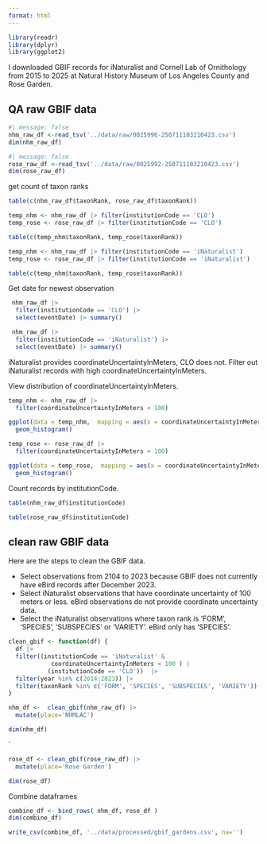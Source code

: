 ```yaml
---
format: html
---
```


```r
library(readr)
library(dplyr)
library(ggplot2)
```

I downloaded GBIF records for iNaturalist and Cornell Lab of Ornithology from 2015 to 2025 at Natural History Museum of Los Angeles County and Rose Garden.

## QA raw GBIF data

```r
#| message: false
nhm_raw_df <-read_tsv('../data/raw/0025996-250711103210423.csv')
dim(nhm_raw_df)
```

```r
#| message: false
rose_raw_df <-read_tsv('../data/raw/0025992-250711103210423.csv')
dim(rose_raw_df)
```
get count of taxon ranks 


```r
table(c(nhm_raw_df$taxonRank, rose_raw_df$taxonRank))
```
```r
temp_nhm <- nhm_raw_df |> filter(institutionCode == 'CLO')
temp_rose <- rose_raw_df |> filter(institutionCode == 'CLO')

table(c(temp_nhm$taxonRank, temp_rose$taxonRank))
```

```r
temp_nhm <- nhm_raw_df |> filter(institutionCode == 'iNaturalist')
temp_rose <- rose_raw_df |> filter(institutionCode == 'iNaturalist')

table(c(temp_nhm$taxonRank, temp_rose$taxonRank))
```

Get date for newest observation

```r
 nhm_raw_df |> 
  filter(institutionCode == 'CLO') |> 
  select(eventDate) |> summary()
```
```r
 nhm_raw_df |> 
  filter(institutionCode == 'iNaturalist') |> 
  select(eventDate) |> summary()
```

iNaturalist provides coordinateUncertaintyInMeters, CLO does not. Filter out iNaturalist records with high coordinateUncertaintyInMeters.

View distribution of coordinateUncertaintyInMeters.

```r
temp_nhm <- nhm_raw_df |>
  filter(coordinateUncertaintyInMeters < 100)

ggplot(data = temp_nhm,  mapping = aes(x = coordinateUncertaintyInMeters)) +
  geom_histogram()
```

```r
temp_rose <- rose_raw_df |>
  filter(coordinateUncertaintyInMeters < 100)

ggplot(data = temp_rose,  mapping = aes(x = coordinateUncertaintyInMeters)) +
  geom_histogram()
```

Count records by institutionCode.

```r
table(nhm_raw_df$institutionCode)
```
```r
table(rose_raw_df$institutionCode)
```

## clean raw GBIF data

Here are the steps to clean the GBIF data.

- Select observations from 2104 to 2023 because GBIF does not currently have eBird records after December 2023. 
- Select iNaturalist observations that have coordinate uncertainty of 100 meters or less. eBird observations do not provide coordinate uncertainty data. 
- Select the iNaturalist observations where taxon rank is 'FORM', 'SPECIES', 'SUBSPECIES' or 'VARIETY'. eBird only has 'SPECIES'.

```r
clean_gbif <- function(df) {
  df |>
  filter((institutionCode == 'iNaturalist' & 
            coordinateUncertaintyInMeters < 100 ) | 
           (institutionCode == 'CLO'))  |>
  filter(year %in% c(2014:2023)) |>
  filter(taxonRank %in% c('FORM', 'SPECIES', 'SUBSPECIES', 'VARIETY'))  
}
```

```r
nhm_df <-  clean_gbif(nhm_raw_df) |>
  mutate(place='NHMLAC')

dim(nhm_df)
```

`
```r
rose_df <- clean_gbif(rose_raw_df) |>
  mutate(place='Rose Garden')

dim(rose_df)

```


Combine dataframes

```r
combine_df <- bind_rows( nhm_df, rose_df )
dim(combine_df)
```


```r
write_csv(combine_df, '../data/processed/gbif_gardens.csv', na='')
```
